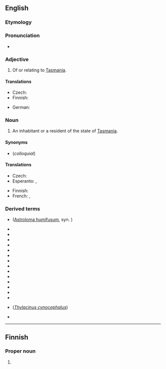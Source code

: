 ==English==

===Etymology===
{{suffix|en|Tasmania|an}}

===Pronunciation===
* {{rhymes|eɪniən|lang=en}}

===Adjective===
{{en-adj|-}}

# Of or relating to [[Tasmania]].

====Translations====
{{trans-top|of or relating to Tasmania}}
* Czech: {{t|cs|tasmánský}}
* Finnish: {{t|fi|tasmanialainen}}
{{trans-mid}}
* German: {{t+|de|tasmanisch}}
{{trans-bottom}}

===Noun===
{{en-noun}}

# An inhabitant or a resident of the state of [[Tasmania]].

====Synonyms====
* {{l|en|Taswegian}} (''colloquial'')

====Translations====
{{trans-top|inhabitant}}
* Czech: {{t|cs|Tasmánec|m}}
* Esperanto: {{t|eo|tasmaniano}} {{qualifier|man or woman}}, {{t|eo|tasmanianino}} {{qualifier|woman}}
{{trans-mid}}
* Finnish: {{t|fi|tasmanialainen}}
* French: {{t+|fr|Tasmanien|m}}, {{t+|fr|Tasmanienne|f}}
{{trans-bottom}}

===Derived terms===
* {{vern|Tasmanian cranberry}} ([[Astroloma humifusum]], syn. {{taxlink|Styphelia humifusa|species|ver=180529}})
* {{vern|Tasmanian currant}} 
* {{vern|Tasmanian devil}} 
* {{vern|Tasmanian dogwood}} 
* {{vern|Tasmanian honeysuckle}} 
* {{vern|Tasmanian hyacinth}} 
* {{vern|Tasmanian ironwood}} 
* {{vern|Tasmanian laurel}} 
* {{vern|Tasmanian mountain myrtle}} 
* {{vern|Tasmanian myrtle}} 
* {{vern|Tasmanian pepper}} 
* {{vern|Tasmanian plum}} 
* {{vern|Tasmanian ropegrass}} 
* {{vern|Tasmanian sassafras}} 
* {{vern|Tasmanian stinkwood}} 
* {{vern|Tasmanian wolf}} (''[[Thylacinus cynocephalus]] '')
* {{vern|Tasmanian cider tree}}


----

==Finnish==

===Proper noun===
{{head|fi|proper noun form}}

# {{fi-form of|Tasmania|case=genitive|pl=singular}}